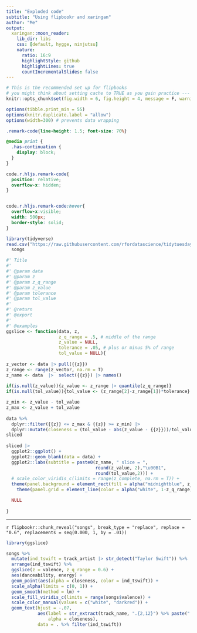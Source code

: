 ```yaml
---
title: "Exploded code"
subtitle: "Using flipbookr and xaringan"
author: "Me"
output:
  xaringan::moon_reader:
    lib_dir: libs
    css: [default, hygge, ninjutsu]
    nature:
      ratio: 16:9
      highlightStyle: github
      highlightLines: true
      countIncrementalSlides: false
---
```



```r
# This is the recommended set up for flipbooks
# you might think about setting cache to TRUE as you gain practice --- building flipbooks from scratch can be time consuming
knitr::opts_chunk$set(fig.width = 6, fig.height = 4, message = F, warning = FALSE, comment = "", cache = F)

options(tibble.print_min = 55)
options(knitr.duplicate.label = "allow")
options(width=300) # prevents data wrapping
```


```css
.remark-code{line-height: 1.5; font-size: 70%}

@media print {
  .has-continuation {
    display: block;
  }
}

code.r.hljs.remark-code{
  position: relative;
  overflow-x: hidden;
}


code.r.hljs.remark-code:hover{
  overflow-x:visible;
  width: 500px;
  border-style: solid;
}
```



```r
library(tidyverse)
read.csv("https://raw.githubusercontent.com/rfordatascience/tidytuesday/master/data/2020/2020-01-21/spotify_songs.csv") ->
  songs

#' Title
#'
#' @param data 
#' @param z 
#' @param z_q_range 
#' @param z_value 
#' @param tolerance 
#' @param tol_value 
#'
#' @return
#' @export
#'
#' @examples
ggslice <- function(data, z, 
                    z_q_range = .5, # middle of the range
                    z_value = NULL, 
                    tolerance = .05, # plus or minus 5% of range
                    tol_value = NULL){
  
z_vector <- data |> pull({{z}})  
z_range <- range(z_vector, na.rm = T)
z_name <- data  |>  select({{z}}) |> names()
  
if(is.null(z_value)){z_value <- z_range |> quantile(z_q_range)}
if(is.null(tol_value)){tol_value <- (z_range[2]-z_range[1])*tolerance}

z_min <- z_value - tol_value
z_max <- z_value + tol_value
  
data %>% 
  dplyr::filter({{z}} <= z_max & {{z}} >= z_min) |> 
  dplyr::mutate(closeness = (tol_value - abs(z_value - {{z}}))/tol_value)  ->
sliced
  
sliced |>
  ggplot2::ggplot() + 
  ggplot2::geom_blank(data = data) + 
  ggplot2::labs(subtitle = paste0(z_name, " slice = ", 
                                  round(z_value, 2),"\u00B1",  
                                  round(tol_value,2))) +
  # scale_color_viridis_c(limits = range(z_complete, na.rm = T)) + 
  theme(panel.background = element_rect(fill = alpha("midnightblue", z_q_range))) +
    theme(panel.grid = element_line(color = alpha("white", 1-z_q_range))) +

  NULL
  
}
```

---

`r flipbookr::chunk_reveal("songs", break_type = "replace", replace = "0.6", replacements = seq(0.000, 1, by = .01))`


```r
library(ggslice)

songs %>% 
  mutate(ind_tswift = track_artist |> str_detect("Taylor Swift")) %>% 
  arrange(ind_tswift) %>% 
  ggslice(z = valence, z_q_range = 0.6) + 
  aes(danceability, energy) + 
  geom_point(aes(alpha = closeness, color = ind_tswift)) +
  scale_alpha(limits = c(0, 1)) + 
  geom_smooth(method = lm) +
  scale_fill_viridis_c(limits = range(songs$valence)) + 
  scale_color_manual(values = c("white", "darkred")) +
  geom_text(hjust = -.07, 
            aes(label = str_extract(track_name, ".{2,12}") %>% paste("..."), 
                alpha = closeness), 
            data = . %>% filter(ind_tswift))
```

